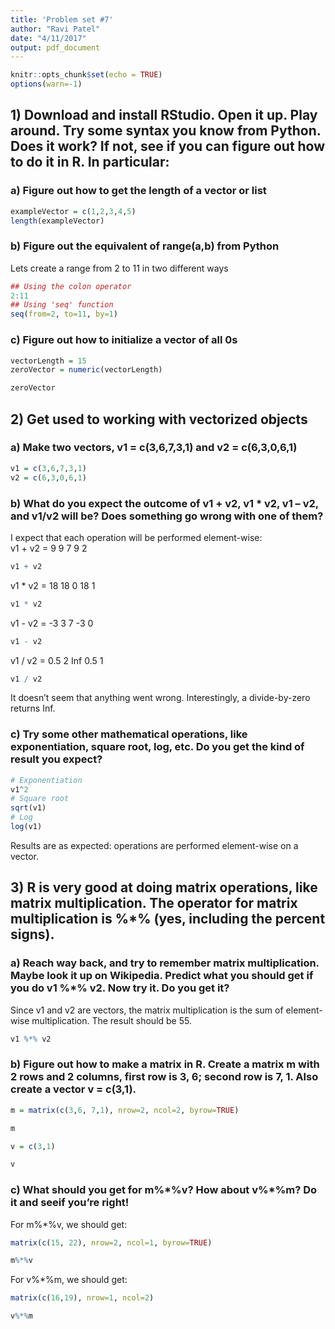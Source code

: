 ```yaml
---
title: 'Problem set #7'
author: "Ravi Patel"
date: "4/11/2017"
output: pdf_document
---
```


```r
knitr::opts_chunk$set(echo = TRUE)
options(warn=-1)
```

## 1) Download and install RStudio. Open it up. Play around. Try some syntax you know from Python. Does it work? If not, see if you can figure out how to do it in R.  In particular:
### a) Figure out how to get the length of a vector or list
```r
exampleVector = c(1,2,3,4,5)
length(exampleVector)
```
### b) Figure out the equivalent of range(a,b) from Python
Lets create a range from 2 to 11 in two different ways
```r
## Using the colon operator
2:11 
## Using 'seq' function
seq(from=2, to=11, by=1) 
```
### c) Figure out how to initialize a vector of all 0s
```r
vectorLength = 15
zeroVector = numeric(vectorLength)
```
```r
zeroVector
```

\newpage

## 2) Get used to working with vectorized objects
### a) Make two vectors, v1 = c(3,6,7,3,1) and v2 = c(6,3,0,6,1)
```r
v1 = c(3,6,7,3,1)
v2 = c(6,3,0,6,1)
```
### b) What do you expect the outcome of v1 + v2, v1 * v2, v1 – v2, and v1/v2 will be? Does something go wrong with one of them?
I expect that each operation will be performed element-wise:  
v1 + v2 = 9 9 7 9 2
```r
v1 + v2
```
v1 * v2 = 18 18 0 18 1
```r
v1 * v2
```
v1 - v2 = -3 3 7 -3 0
```r
v1 - v2
```
v1 / v2 = 0.5 2 Inf 0.5 1
```r
v1 / v2
```
It doesn't seem that anything went wrong. Interestingly, a divide-by-zero returns Inf.

### c) Try some other mathematical operations, like exponentiation, square root, log, etc. Do you get the kind of result you expect?
```r
# Exponentiation
v1^2
# Square root
sqrt(v1)
# Log
log(v1)
```
Results are as expected: operations are performed element-wise on a vector.

\newpage

## 3) R is very good at doing matrix operations, like matrix multiplication. The operator for matrix multiplication is \%\*\% (yes, including the percent signs).
### a) Reach way back, and try to remember matrix multiplication. Maybe look it up on Wikipedia. Predict what you should get if you do v1 \%\*\% v2. Now try it. Do you get it?
Since v1 and v2 are vectors, the matrix multiplication is the sum of element-wise multiplication. The result should be 55.
```r
v1 %*% v2
```
### b) Figure out how to make a matrix in R. Create a matrix m with 2 rows and 2 columns, first row is 3, 6; second row is 7, 1. Also create a vector v = c(3,1).
```r
m = matrix(c(3,6, 7,1), nrow=2, ncol=2, byrow=TRUE)
```
```r
m
```
```r
v = c(3,1)
```
```r
v
```
### c) What should you get for m\%\*\%v? How about v\%\*\%m? Do it and seeif you’re right!
For m\%\*\%v, we should get:  
```r
matrix(c(15, 22), nrow=2, ncol=1, byrow=TRUE)
```
```r
m%*%v
```
  
For v\%\*\%m, we should get:
```r
matrix(c(16,19), nrow=1, ncol=2)
```
```r
v%*%m
```
